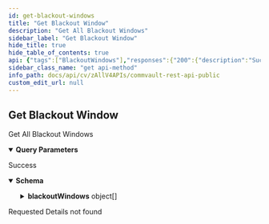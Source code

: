 ```yaml
---
id: get-blackout-windows
title: "Get Blackout Window"
description: "Get All Blackout Windows"
sidebar_label: "Get Blackout Window"
hide_title: true
hide_table_of_contents: true
api: {"tags":["BlackoutWindows"],"responses":{"200":{"description":"Success","content":{"application/json":{"schema":{"properties":{"blackoutWindows":{"description":"Returns a summary of all blackout windows","items":{"description":"company refers to company to which the blackout window is associated. dates refers to the dates where the blackout window will be in effect. Dates are given in unix time format.doNotRunBetween refers to the time between which jobs cannot be run. The time is provided in seconds.","properties":{"allDays":{"description":"Days of the week along with the time on which the black out window will be in effect.","items":{"description":"Days of the week along with the time on which the black out window will be in effect","properties":{"days":{"description":"Days of the week when the blackout window will be in effect.","items":{"description":"Specific day of the week","enum":["SUNDAY","MONDAY","TUESDAY","WEDNESDAY","THURSDAY","FRIDAY","SATURDAY"],"format":"","type":"string"},"type":"array"},"time":{"properties":{"end":{"description":"the blackout window is no longer in effect from this point on.","format":"int64","type":"integer"},"start":{"description":"the blackout window comes into effect at this point.","format":"int64","type":"integer"}},"type":"object"}},"type":"object"},"type":"array"},"betweenDates":{"properties":{"end":{"description":"the blackout window is no longer in effect from this point on.","format":"int64","type":"integer"},"start":{"description":"the blackout window comes into effect at this point.","format":"int64","type":"integer"}},"type":"object"},"company":{"properties":{"id":{"format":"int32","type":"integer","x-terraform-omitempty":true,"x-terraform-set-key":true},"name":{"nullable":true,"type":"string"}},"type":"object"},"id":{"description":"blackout window Id","format":"int32","type":"integer"},"name":{"description":"blackout window name","type":"string"}},"type":"object"},"type":"array"}},"type":"object"}}}},"404":{"description":"Requested Details not found"}},"description":"Get All Blackout Windows","operationId":"GetBlackoutWindows","parameters":[{"schema":{"type":"boolean"},"in":"query","name":"showOnlyCommcellLevel","description":"Shows blackout window at commcell level if set to true."},{"schema":{"type":"integer"},"in":"query","name":"companyId","description":"Shows blackout windows associated with the company whose id has been provided."},{"schema":{"type":"string"},"in":"query","name":"serverGroupId","description":"Shows blackout windows associated with the server group whose id has been provided."},{"schema":{"type":"string"},"in":"query","name":"commcellId","description":"Shows blackout windows associated with the commcell whose id has been provided."}],"method":"get","path":"/V5/BlackoutWindow","servers":[{"url":"http://{hostname}/webconsole/api","variables":{"hostname":{"default":"localhost","description":"Webconsole"}}}],"securitySchemes":{"token":{"in":"header","name":"Authtoken","type":"apiKey"}},"info":{"version":"1.0.0","contact":{},"description":"## Welcome\n\nWelcome to Commvault's Rest APIs. You can explore our APIs in [Postman](https://getpostman.com) using the predefined requests we created\n\nThe current version of this documentation is **Commvault Platform Release 2022E**.\n\nYou can access LTS documentation here:\n\n[Feature Release 11.20](https://documenter.getpostman.com/view/2046098/UVR7KoPJ)\n\n[Feature Release 11.24](https://documenter.getpostman.com/view/2046098/UVR7KoPL)\n\nFor more V2 and Latest APIs, please visit your API Explorer page.  \n[*More Details*](http://documentation.commvault.com/commvault/v11/article?p=107350_1.htm)\n\n## Setup\n\nTo get started, [create an environment in Postman](https://www.getpostman.com/docs/environments), select that environment, and set your environment variables by entering necessary values in the `0 - Setup/Environment Setup` pre-request script ([documentation on pre-request scripts](http://www.getpostman.com/docs/pre_request_scripts)). Also, Some of our calls might have dependencies. `GET`/`PUT`/`DELETE` may only work after an item is created with a `POST`.\n\nThe same set of APIs can be used for both XML and JSON. If you want to get equivalent JSON for the XML, use our [API](https://api.commvault.com/#fe2fa795-dd7c-4416-857d-75704b52be8c) for conversion.\n\n**Note:** Swagger Documentation for V2/Latest APIs are present in the following URL:  \n`{ServerURL}/sandbox/apiexplorer`\n\n[*More Details*](http://documentation.commvault.com/commvault/v11/article?p=45551.htm)","title":"Commvault Rest API - Public"},"postman":{"name":"Get Blackout Window","description":{"content":"Get All Blackout Windows","type":"text/plain"},"url":{"path":["V5","BlackoutWindow"],"host":["{{baseUrl}}"],"query":[{"disabled":false,"description":{"content":"Shows blackout window at commcell level if set to true.","type":"text/plain"},"key":"showOnlyCommcellLevel","value":""},{"disabled":false,"description":{"content":"Shows blackout windows associated with the company whose id has been provided.","type":"text/plain"},"key":"companyId","value":""},{"disabled":false,"description":{"content":"Shows blackout windows associated with the server group whose id has been provided.","type":"text/plain"},"key":"serverGroupId","value":""},{"disabled":false,"description":{"content":"Shows blackout windows associated with the commcell whose id has been provided.","type":"text/plain"},"key":"commcellId","value":""}],"variable":[]},"header":[{"key":"Accept","value":"application/json"}],"method":"GET"}}
sidebar_class_name: "get api-method"
info_path: docs/api/cv/zAllV4APIs/commvault-rest-api-public
custom_edit_url: null
---
```



## Get Blackout Window



Get All Blackout Windows

<details style={{"marginBottom":"1rem"}} data-collapsed={false} open={true}><summary style={{}}><strong>Query Parameters</strong></summary><div><ul><ParamsItem className={"paramsItem"} param={{"schema":{"type":"boolean"},"in":"query","name":"showOnlyCommcellLevel","description":"Shows blackout window at commcell level if set to true."}}></ParamsItem><ParamsItem className={"paramsItem"} param={{"schema":{"type":"integer"},"in":"query","name":"companyId","description":"Shows blackout windows associated with the company whose id has been provided."}}></ParamsItem><ParamsItem className={"paramsItem"} param={{"schema":{"type":"string"},"in":"query","name":"serverGroupId","description":"Shows blackout windows associated with the server group whose id has been provided."}}></ParamsItem><ParamsItem className={"paramsItem"} param={{"schema":{"type":"string"},"in":"query","name":"commcellId","description":"Shows blackout windows associated with the commcell whose id has been provided."}}></ParamsItem></ul></div></details><div><ApiTabs><TabItem label={"200"} value={"200"}><div>

Success

</div><div><MimeTabs schemaType={"response"}><TabItem label={"application/json"} value={"application/json"}><SchemaTabs><TabItem label={"Schema"} value={"Schema"}><details style={{}} data-collapsed={false} open={true}><summary style={{"textAlign":"left"}}><strong>Schema</strong></summary><div style={{"textAlign":"left","marginLeft":"1rem"}}></div><ul style={{"marginLeft":"1rem"}}><SchemaItem collapsible={true} className={"schemaItem"}><details style={{}}><summary style={{}}><strong>blackoutWindows</strong><span style={{"opacity":"0.6"}}> object[]</span></summary><div style={{"marginLeft":"1rem"}}><div style={{"marginTop":".5rem","marginBottom":".5rem"}}>

Returns a summary of all blackout windows

</div><SchemaItem collapsible={true} className={"schemaItem"}><details style={{}}><summary style={{}}><strong>allDays</strong><span style={{"opacity":"0.6"}}> object[]</span></summary><div style={{"marginLeft":"1rem"}}><div style={{"marginTop":".5rem","marginBottom":".5rem"}}>

Days of the week along with the time on which the black out window will be in effect.

</div><SchemaItem collapsible={false} name={"days"} required={false} deprecated={undefined} schemaDescription={"Days of the week when the blackout window will be in effect."} schemaName={"string[]"} qualifierMessage={"**Possible values:** [`SUNDAY`, `MONDAY`, `TUESDAY`, `WEDNESDAY`, `THURSDAY`, `FRIDAY`, `SATURDAY`]"} defaultValue={undefined}></SchemaItem><SchemaItem collapsible={true} className={"schemaItem"}><details style={{}}><summary style={{}}><strong>time</strong><span style={{"opacity":"0.6"}}> object</span></summary><div style={{"marginLeft":"1rem"}}><SchemaItem collapsible={false} name={"end"} required={false} deprecated={undefined} schemaDescription={"the blackout window is no longer in effect from this point on."} schemaName={"int64"} qualifierMessage={undefined} defaultValue={undefined}></SchemaItem><SchemaItem collapsible={false} name={"start"} required={false} deprecated={undefined} schemaDescription={"the blackout window comes into effect at this point."} schemaName={"int64"} qualifierMessage={undefined} defaultValue={undefined}></SchemaItem></div></details></SchemaItem></div></details></SchemaItem><SchemaItem collapsible={true} className={"schemaItem"}><details style={{}}><summary style={{}}><strong>betweenDates</strong><span style={{"opacity":"0.6"}}> object</span></summary><div style={{"marginLeft":"1rem"}}><SchemaItem collapsible={false} name={"end"} required={false} deprecated={undefined} schemaDescription={"the blackout window is no longer in effect from this point on."} schemaName={"int64"} qualifierMessage={undefined} defaultValue={undefined}></SchemaItem><SchemaItem collapsible={false} name={"start"} required={false} deprecated={undefined} schemaDescription={"the blackout window comes into effect at this point."} schemaName={"int64"} qualifierMessage={undefined} defaultValue={undefined}></SchemaItem></div></details></SchemaItem><SchemaItem collapsible={true} className={"schemaItem"}><details style={{}}><summary style={{}}><strong>company</strong><span style={{"opacity":"0.6"}}> object</span></summary><div style={{"marginLeft":"1rem"}}><SchemaItem collapsible={false} name={"id"} required={false} deprecated={undefined} schemaDescription={undefined} schemaName={"int32"} qualifierMessage={undefined} defaultValue={undefined}></SchemaItem><SchemaItem collapsible={false} name={"name"} required={false} deprecated={undefined} schemaDescription={undefined} schemaName={"string"} qualifierMessage={undefined} defaultValue={undefined}></SchemaItem></div></details></SchemaItem><SchemaItem collapsible={false} name={"id"} required={false} deprecated={undefined} schemaDescription={"blackout window Id"} schemaName={"int32"} qualifierMessage={undefined} defaultValue={undefined}></SchemaItem><SchemaItem collapsible={false} name={"name"} required={false} deprecated={undefined} schemaDescription={"blackout window name"} schemaName={"string"} qualifierMessage={undefined} defaultValue={undefined}></SchemaItem></div></details></SchemaItem></ul></details></TabItem><TabItem label={"Example (from schema)"} value={"Example (from schema)"}><ResponseSamples responseExample={"{\n  \"blackoutWindows\": [\n    {\n      \"allDays\": [\n        {\n          \"days\": [\n            \"SUNDAY\"\n          ],\n          \"time\": {\n            \"end\": 0,\n            \"start\": 0\n          }\n        }\n      ],\n      \"betweenDates\": {\n        \"end\": 0,\n        \"start\": 0\n      },\n      \"company\": {\n        \"id\": 0,\n        \"name\": \"string\"\n      },\n      \"id\": 0,\n      \"name\": \"string\"\n    }\n  ]\n}"} language={"json"}></ResponseSamples></TabItem></SchemaTabs></TabItem></MimeTabs></div></TabItem><TabItem label={"404"} value={"404"}><div>

Requested Details not found

</div><div></div></TabItem></ApiTabs></div>
      